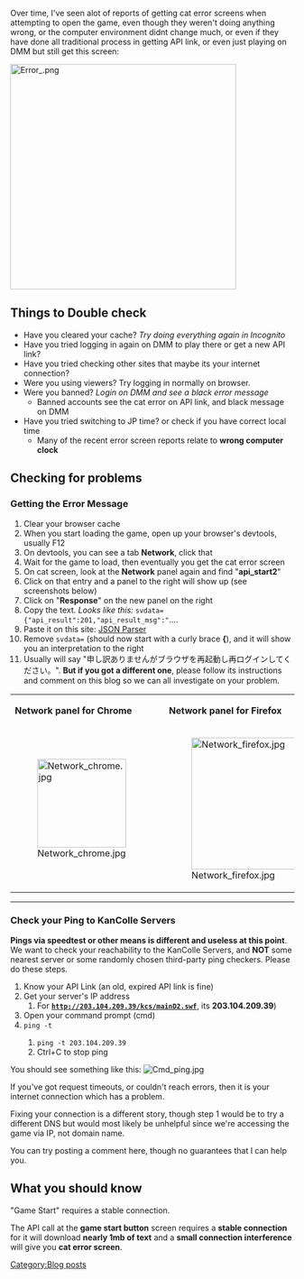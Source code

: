 {{Warning|title=Content Moved|message=The content of this blog post has been promoted to the wikia article: [[Tutorial: Troubleshooting]]. Please visit that page, which is the one updated and moderated, instead of this.}}

Over time, I've seen alot of reports of getting cat error screens when attempting to open the game, even though they weren't doing anything wrong, or the computer environment didnt change much, or even if they have done all traditional process in getting API link, or even just playing on DMM but still get this screen:

[[File:Error_.png|400px|center]]
{{clear}}

==Things to Double check==
* Have you cleared your cache? ''Try doing everything again in Incognito''
* Have you tried logging in again on DMM to play there or get a new API link?
* Have you tried checking other sites that maybe its your internet connection?
* Were you using viewers? Try logging in normally on browser.
* Were you banned? ''Login on DMM and see a black error message''
** Banned accounts see the cat error on API link, and black message on DMM
* Have you tried switching to JP time? or check if you have correct local time
** Many of the recent error screen reports relate to '''wrong computer clock'''


==Checking for problems==

===Getting the Error Message===
# Clear your browser cache
# When you start loading the game, open up your browser's devtools, usually F12
# On devtools, you can see a tab '''Network''', click that
# Wait for the game to load, then eventually you get the cat error screen
# On cat screen, look at the '''Network''' panel again and find "'''api_start2'''"
# Click on that entry and a panel to the right will show up (see screenshots below)
# Click on "'''Response'''" on the new panel on the right
# Copy the text. ''Looks like this:'' <code>svdata={"api_result":201,"api_result_msg":"</code>....
# Paste it on this site: [http://json.parser.online.fr JSON Parser]
# Remove <code>svdata=</code> (should now start with a curly brace '''{'''), and it will show you an interpretation to the right
# Usually will say "申し訳ありませんがブラウザを再起動し再ログインしてください。". '''But if you got a different one''', please follow its instructions and comment on this blog so we can all investigate on your problem.


{|
|-
|'''Network panel for Chrome'''
|style="width:30px"|&nbsp;
|'''Network panel for Firefox'''
|-
|[[File:Network_chrome.jpg|157px]]
|
|[[File:Network_firefox.jpg|234px]]
|}


-----
===Check your Ping to KanColle Servers===
'''Pings via speedtest or other means is different and useless at this point'''. We want to check your reachability to the KanColle Servers, and '''NOT''' some nearest server or some randomly chosen third-party ping checkers. Please do these steps.

# Know your API Link (an old, expired API link is fine)
# Get your server's IP address
## For '''<code>http://203.104.209.39/kcs/mainD2.swf</code>''', its '''203.104.209.39''')
# Open your command prompt (cmd)
# <code>ping -t <youeserverIP></code>
## <code>ping -t 203.104.209.39</code>
## Ctrl+C to stop ping

You should see something like this:
[[File:Cmd_ping.jpg|thumb|left]]
{{clear}}

If you've got request timeouts, or couldn't reach errors, then it is your internet connection which has a problem.

Fixing your connection is a different story, though step 1 would be to try a different DNS but would most likely be unhelpful since we're accessing the game via IP, not domain name.

You can try posting a comment here, though no guarantees that I can help you.


==What you should know==

"Game Start" requires a stable connection.

The API call at the '''game start button''' screen requires a '''stable connection''' for it will download '''nearly 1mb of text''' and a '''small connection interference''' will give you '''cat error screen'''.
[[Category:Blog posts]]